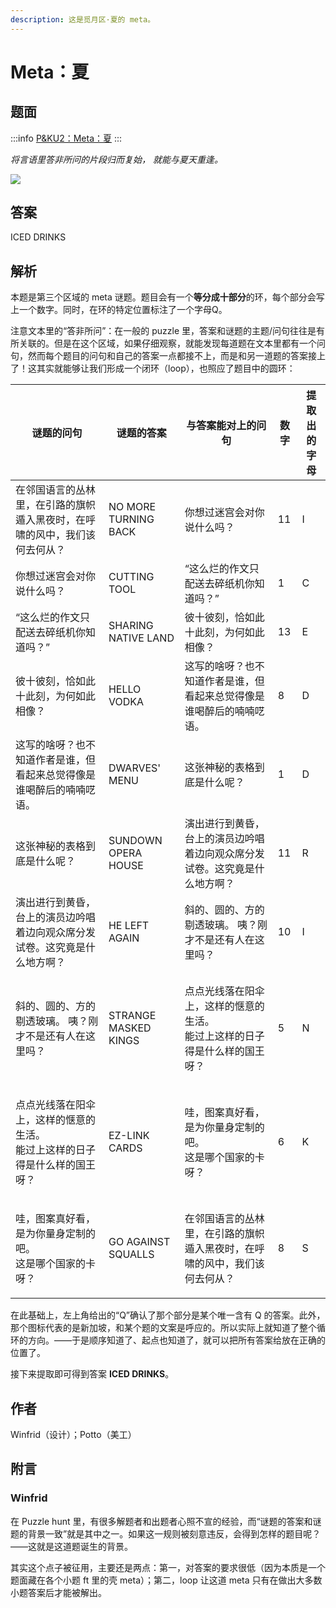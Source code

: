 ```yaml
---
description: 这是觅月区·夏的 meta。
---
```


# Meta：夏

## 题面

:::info
[P\&KU2：Meta：夏](https://pnku2.pkupuzzle.art/#/game/miyue/summer_10)
:::

_将言语里答非所问的片段归而复始，_
_就能与夏天重逢。_

![](./27-meta-xia.assets/image_1.webp)

## 答案

ICED DRINKS

## 解析

本题是第三个区域的 meta 谜题。题目会有一个**等分成十部分**的环，每个部分会写上一个数字。同时，在环的特定位置标注了一个字母Q。

注意文本里的“答非所问”：在一般的 puzzle 里，答案和谜题的主题/问句往往是有所关联的。但是在这个区域，如果仔细观察，就能发现每道题在文本里都有一个问句，然而每个题目的问句和自己的答案一点都接不上，而是和另一道题的答案接上了！这其实就能够让我们形成一个闭环（loop），也照应了题目中的圆环：

| 谜题的问句                                                                             | 谜题的答案           | 与答案能对上的问句                                                                     | 数字 | 提取出的字母 |
| -------------------------------------------------------------------------------------- | -------------------- | -------------------------------------------------------------------------------------- | ---- | ------------ |
| 在邻国语言的丛林里，在引路的旗帜遁入黑夜时，在呼啸的风中，我们该何去何从？             | NO MORE TURNING BACK | 你想过迷宫会对你说什么吗？                                                             | 11   | I            |
| 你想过迷宫会对你说什么吗？                                                             | CUTTING TOOL         | “这么烂的作文只配送去碎纸机你知道吗？”                                                 | 1    | C            |
| “这么烂的作文只配送去碎纸机你知道吗？”                                                 | SHARING NATIVE LAND  | 彼十彼刻，恰如此十此刻，为何如此相像？                                                 | 13   | E            |
| 彼十彼刻，恰如此十此刻，为何如此相像？                                                 | HELLO VODKA          | 这写的啥呀？也不知道作者是谁，但看起来总觉得像是谁喝醉后的喃喃呓语。                   | 8    | D            |
| 这写的啥呀？也不知道作者是谁，但看起来总觉得像是谁喝醉后的喃喃呓语。                   | DWARVES' MENU        | 这张神秘的表格到底是什么呢？                                                           | 1    | D            |
| 这张神秘的表格到底是什么呢？                                                           | SUNDOWN OPERA HOUSE  | 演出进行到黄昏，台上的演员边吟唱着边向观众席分发试卷。这究竟是什么地方啊？             | 11   | R            |
| 演出进行到黄昏，台上的演员边吟唱着边向观众席分发试卷。这究竟是什么地方啊？             | HE LEFT AGAIN        | 斜的、圆的、方的 剔透玻璃。 咦？刚才不是还有人在这里吗？                               | 10   | I            |
| 斜的、圆的、方的 剔透玻璃。 咦？刚才不是还有人在这里吗？                               | STRANGE MASKED KINGS | <p>点点光线落在阳伞上，这样的惬意的生活。<br/>能过上这样的日子得是什么样的国王呀？</p> | 5    | N            |
| <p>点点光线落在阳伞上，这样的惬意的生活。<br/>能过上这样的日子得是什么样的国王呀？</p> | EZ-LINK CARDS        | <p>哇，图案真好看，是为你量身定制的吧。<br/>这是哪个国家的卡呀？</p>                   | 6    | K            |
| <p>哇，图案真好看，是为你量身定制的吧。<br/>这是哪个国家的卡呀？</p>                   | GO AGAINST SQUALLS   | 在邻国语言的丛林里，在引路的旗帜遁入黑夜时，在呼啸的风中，我们该何去何从？             | 8    | S            |

在此基础上，左上角给出的“Q”确认了那个部分是某个唯一含有 Q 的答案。此外，那个图标代表的是新加坡，和某个题的文案是呼应的。所以实际上就知道了整个循环的方向。——于是顺序知道了、起点也知道了，就可以把所有答案给放在正确的位置了。

接下来提取即可得到答案 **ICED DRINKS**。

## 作者

Winfrid（设计）；Potto（美工）

## 附言

### Winfrid

在 Puzzle hunt 里，有很多解题者和出题者心照不宣的经验，而“谜题的答案和谜题的背景一致”就是其中之一。如果这一规则被刻意违反，会得到怎样的题目呢？——这就是这道题诞生的背景。

其实这个点子被征用，主要还是两点：第一，对答案的要求很低（因为本质是一个题面藏在各个小题 ft 里的壳 meta）；第二，loop 让这道 meta 只有在做出大多数小题答案后才能被解出。
